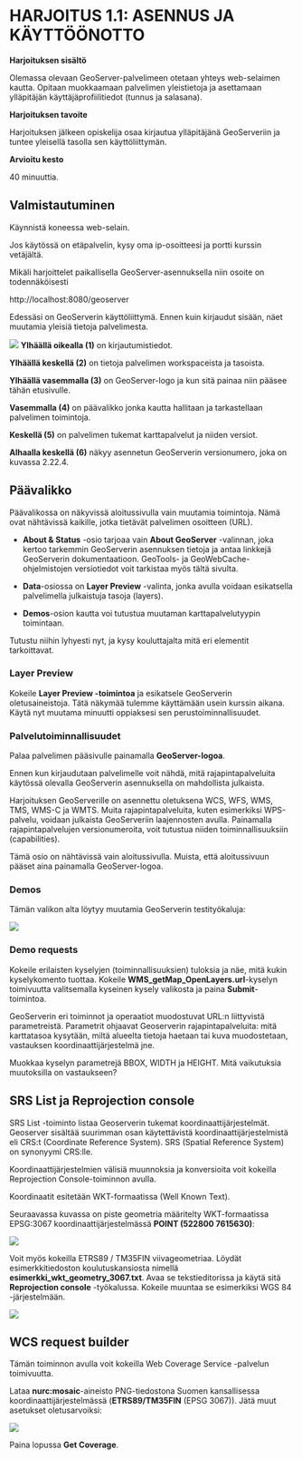 # HARJOITUS 1.1: ASENNUS JA KÄYTTÖÖNOTTO

**Harjoituksen sisältö**

Olemassa olevaan GeoServer-palvelimeen otetaan yhteys web-selaimen kautta. Opitaan muokkaamaan palvelimen yleistietoja ja asettamaan ylläpitäjän käyttäjäprofiilitiedot (tunnus ja salasana).

**Harjoituksen tavoite**

Harjoituksen jälkeen opiskelija osaa kirjautua ylläpitäjänä GeoServeriin ja tuntee yleisellä tasolla sen käyttöliittymän.

**Arvioitu kesto**

40 minuuttia.

## **Valmistautuminen**

Käynnistä koneessa web-selain.

Jos käytössä on etäpalvelin, kysy oma ip-osoitteesi ja portti kurssin vetäjältä.

Mikäli harjoittelet paikallisella GeoServer-asennuksella niin osoite on todennäköisesti

::: note-box
http://localhost:8080/geoserver
:::

Edessäsi on GeoServerin käyttöliittymä. Ennen kuin kirjaudut sisään, näet muutamia yleisiä tietoja palvelimesta.

![](img/harjoitus_1/image1.png)
**Ylhäällä oikealla (1)** on kirjautumistiedot.

**Ylhäällä keskellä (2)** on tietoja palvelimen workspaceista ja tasoista.

**Ylhäällä vasemmalla (3)** on GeoServer-logo ja kun sitä painaa niin pääsee tähän etusivulle.

**Vasemmalla (4)** on päävalikko jonka kautta hallitaan ja tarkastellaan palvelimen toimintoja.

**Keskellä (5)** on palvelimen tukemat karttapalvelut ja niiden versiot.

**Alhaalla keskellä (6)** näkyy asennetun GeoServerin versionumero, joka on kuvassa 2.22.4.


## **Päävalikko**

Päävalikossa on näkyvissä aloitussivulla vain muutamia toimintoja. Nämä ovat nähtävissä kaikille, jotka tietävät palvelimen osoitteen (URL).

-   **About & Status** -osio tarjoaa vain **About GeoServer** -valinnan, joka kertoo tarkemmin GeoServerin asennuksen tietoja ja antaa linkkejä GeoServerin dokumentaatioon. GeoTools- ja GeoWebCache-ohjelmistojen versiotiedot voit tarkistaa myös tältä sivulta.

-   **Data**-osiossa on **Layer Preview** -valinta, jonka avulla voidaan esikatsella palvelimella julkaistuja tasoja (layers).

-   **Demos**-osion kautta voi tutustua muutaman karttapalvelutyypin toimintaan.

Tutustu niihin lyhyesti nyt, ja kysy kouluttajalta mitä eri elementit tarkoittavat.

### **Layer Preview**

Kokeile **Layer Preview -toimintoa** ja esikatsele GeoServerin oletusaineistoja. Tätä näkymää tulemme käyttämään usein kurssin aikana. Käytä nyt muutama minuutti oppiaksesi sen perustoiminnallisuudet.

### **Palvelutoiminnallisuudet**

Palaa palvelimen pääsivulle painamalla **GeoServer-logoa**.

Ennen kun kirjaudutaan palvelimelle voit nähdä, mitä rajapintapalveluita käytössä olevalla GeoServerin asennuksella on mahdollista julkaista.

Harjoituksen GeoServerille on asennettu oletuksena WCS, WFS, WMS, TMS, WMS-C ja WMTS. Muita rajapintapalveluita, kuten esimerkiksi WPS-palvelu, voidaan julkaista GeoServeriin laajennosten avulla. Painamalla rajapintapalvelujen versionumeroita, voit tutustua niiden toiminnallisuuksiin (capabilities).

Tämä osio on nähtävissä vain aloitussivulla. Muista, että aloitussivuun pääset aina painamalla GeoServer-logoa.

### **Demos**

Tämän valikon alta löytyy muutamia GeoServerin testityökaluja:\

![](img/harjoitus_1/image2.png)

### **Demo requests**

Kokeile erilaisten kyselyjen (toiminnallisuuksien) tuloksia ja näe, mitä kukin kyselykomento tuottaa. Kokeile **WMS_getMap_OpenLayers.url**-kyselyn toimivuutta valitsemalla kyseinen kysely valikosta ja paina **Submit**-toimintoa.

GeoServerin eri toiminnot ja operaatiot muodostuvat URL:n liittyvistä parametreistä. Parametrit ohjaavat Geoserverin rajapintapalveluita: mitä karttatasoa kysytään, miltä alueelta tietoja haetaan tai kuva muodostetaan, vastauksen koordinaattijärjestelmä jne.

Muokkaa kyselyn parametrejä BBOX, WIDTH ja HEIGHT. Mitä vaikutuksia muutoksilla on vastaukseen?

## **SRS List ja Reprojection console**

SRS List -toiminto listaa Geoserverin tukemat koordinaattijärjestelmät. Geoserver sisältää suurimman osan käytettävistä koordinaattijärjestelmistä eli CRS:t (Coordinate Reference System). SRS (Spatial Reference System) on synonyymi CRS:lle.

Koordinaattijärjestelmien välisiä muunnoksia ja konversioita voit kokeilla Reprojection Console-toiminnon avulla.

Koordinaatit esitetään WKT-formaatissa (Well Known Text).

Seuraavassa kuvassa on piste geometria määritelty WKT-formaatissa EPSG:3067 koordinaattijärjestelmässä **POINT (522800 7615630)**:

![](img/harjoitus_1/image3.png)

Voit myös kokeilla ETRS89 / TM35FIN viivageometriaa. Löydät esimerkkitiedoston koulutuskansiosta nimellä **esimerkki_wkt_geometry_3067.txt**. Avaa se tekstieditorissa ja käytä sitä **Reprojection console** -työkalussa. Kokeile muuntaa se esimerkiksi WGS 84 -järjestelmään.

![](img/harjoitus_1/image4.png)

## **WCS request builder**

Tämän toiminnon avulla voit kokeilla Web Coverage Service -palvelun toimivuutta.

Lataa **nurc:mosaic**-aineisto PNG-tiedostona Suomen kansallisessa koordinaattijärjestelmässä (**ETRS89/TM35FIN** (EPSG 3067)). Jätä muut asetukset oletusarvoiksi:

![](img/harjoitus_1/image5.png)

Paina lopussa **Get Coverage**.
